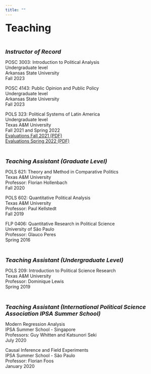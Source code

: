 ```yaml
---
title: ""
---
```


<font size="6"> **Teaching**</font>

<br /> 

<font size="4"> ***Instructor of Record*** </font>

<p>POSC 3003: Introduction to Political Analysis<br>
Undergraduate level<br>
Arkansas State University<br>
Fall 2023<br>

<p>POSC 4143: Public Opinion and Public Policy<br>
Undergraduate level<br>
Arkansas State University<br>
Fall 2023<br>

<p>POLS 323: Political Systems of Latin America<br>
Undergraduate level<br>
Texas A&M University<br>
Fall 2021 and Spring 2022<br>
<a href="./survey_results_aggregate_20220103_1632.pdf" target="_blank">Evaluations Fall 2021 (PDF)</a> <br>
<a href="./survey_results_aggregate_20220823_1014.pdf" target="_blank">Evaluations Spring 2022 (PDF)</a> </p>

<br /> 

<font size="4"> ***Teaching Assistant (Graduate Level)*** </font>

<p>POLS 621: Theory and Method in Comparative Politics<br>
Texas A&M University<br>
Professor: Florian Hollenbach<br>
Fall 2020</p>

<p>POLS 602: Quantitative Political Analysis<br>
Texas A&M University<br>
Professor: Paul Kellstedt<br>
Fall 2019</p>

<p>FLP 0406: Quantitative Research in Political Science<br>
University of São Paulo<br>
Professor: Glauco Peres<br>
Spring 2016</p>

<br /> 

<font size="4"> ***Teaching Assistant (Undergraduate Level)*** </font>

<p>POLS 209: Introduction to Political Science Research<br>
Texas A&M University<br>
Professor: Dominique Lewis<br>
Spring 2019</p>

<br /> 

<font size="4"> ***Teaching Assistant (International Political Science Association IPSA Summer School)*** </font>

<p>Modern Regression Analysis<br>
IPSA Summer School - Singapore<br>
Professors: Guy Whitten and Katsunori Seki<br>
July 2020</p>

<p>Causal Inference and Field Experiments<br>
IPSA Summer School - São Paulo<br>
Professor: Florian Foos<br>
January 2020</p>

